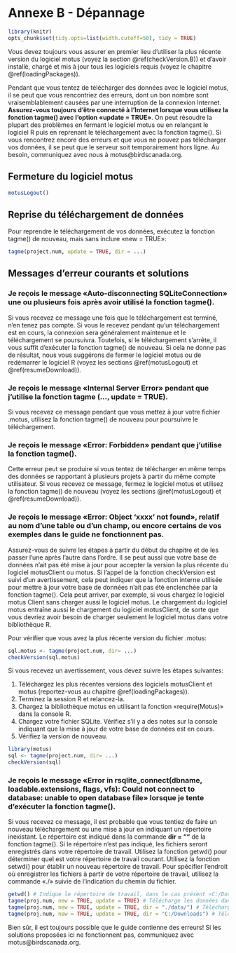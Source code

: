 # Annexe B - Dépannage {#appendixB}

```r

library(knitr)
opts_chunk$set(tidy.opts=list(width.cutoff=50), tidy = TRUE)

```

Vous devez toujours vous assurer en premier lieu d’utiliser la plus récente version du logiciel motus (voyez la section \@ref(checkVersion.B)) et d’avoir installé, chargé et mis à jour tous les logiciels requis (voyez le chapitre \@ref(loadingPackages)).  

Pendant que vous tentez de télécharger des données avec le logiciel motus, il se peut que vous rencontriez des erreurs, dont un bon nombre sont vraisemblablement causées par une interruption de la connexion Internet. **Assurez-vous toujours d’être connecté à l’Internet lorsque vous utilisez la fonction tagme() avec l’option «update = TRUE»**. On peut résoudre la plupart des problèmes en fermant le logiciel motus ou en relançant le logiciel R puis en reprenant le téléchargement avec la fonction tagme(). Si vous rencontrez encore des erreurs et que vous ne pouvez pas télécharger vos données, il se peut que le serveur soit temporairement hors ligne. Au besoin, communiquez avec nous à motus@birdscanada.org.

## Fermeture du logiciel motus {#motusLogout}
```r
motusLogout()
```

## Reprise du téléchargement de données {#resumeDownload}

Pour reprendre le téléchargement de vos données, exécutez la fonction tagme() de nouveau, mais sans inclure «new = TRUE»:

```r
tagme(project.num, update = TRUE, dir = ...)
```

## Messages d'erreur courants et solutions

### Je reçois le message «Auto-disconnecting SQLiteConnection» une ou plusieurs fois après avoir utilisé la fonction tagme().

Si vous recevez ce message une fois que le téléchargement est terminé, n'en tenez pas compte. Si vous le recevez pendant qu’un téléchargement est en cours, la connexion sera généralement maintenue et le téléchargement se poursuivra. Toutefois, si le téléchargement s’arrête, il vous suffit d’exécuter la fonction tagme() de nouveau. Si cela ne donne pas de résultat, nous vous suggérons de fermer le logiciel motus ou de redémarrer le logiciel R (voyez les sections \@ref(motusLogout) et \@ref(resumeDownload)).

### Je reçois le message «Internal Server Error» pendant que j'utilise la fonction tagme (..., update = TRUE).

Si vous recevez ce message pendant que vous mettez à jour votre fichier .motus, utilisez la fonction tagme() de nouveau pour poursuivre le téléchargement.

### Je reçois le message «Error: Forbidden» pendant que j'utilise la fonction tagme().

Cette erreur peut se produire si vous tentez de télécharger en même temps des données se rapportant à plusieurs projets à partir du même compte utilisateur. Si vous recevez ce message, fermez le logiciel motus et utilisez la fonction tagme() de nouveau (voyez les sections \@ref(motusLogout) et \@ref(resumeDownload)).

### Je reçois le message «Error: Object 'xxxx' not found», relatif au nom d'une table ou d'un champ, ou encore certains de vos exemples dans le guide ne fonctionnent pas.  

Assurez-vous de suivre les étapes à partir du début du chapitre et de les passer l’une après l’autre dans l’ordre. Il se peut aussi que votre base de données n’ait pas été mise à jour pour accepter la version la plus récente du logiciel motusClient ou motus. Si l’appel de la fonction checkVersion est suivi d’un avertissement, cela peut indiquer que la fonction interne utilisée pour mettre à jour votre base de données n’ait pas été enclenchée par la fonction tagme(). Cela peut arriver, par exemple, si vous chargez le logiciel motus Client sans charger aussi le logiciel motus. Le chargement du logiciel motus entraîne aussi le chargement du logiciel motusClient, de sorte que vous devriez avoir besoin de charger seulement le logiciel motus dans votre bibliothèque R. 

Pour vérifier que vous avez la plus récente version du fichier .motus:

```r
sql.motus <- tagme(project.num, dir= ...)
checkVersion(sql.motus)
```

Si vous recevez un avertissement, vous devez suivre les étapes suivantes:

1. Téléchargez les plus récentes versions des logiciels motusClient et motus (reportez-vous au chapitre \@ref(loadingPackages)).
2. Terminez la session R et relancez-la.
3. Chargez la bibliothèque motus en utilisant la fonction «require(Motus)» dans la console R.
4. Chargez votre fichier SQLite. Vérifiez s'il y a des notes sur la console indiquant que la mise à jour de votre base de données est en cours.
5. Vérifiez la version de nouveau.

```r
library(motus)
sql <- tagme(project.num, dir= ...)
checkVersion(sql)
```

### Je reçois le message «Error in rsqlite_connect(dbname, loadable.extensions, flags, vfs): Could not connect to database: unable to open database file» lorsque je tente d’exécuter la fonction tagme().
Si vous recevez ce message, il est probable que vous tentiez de faire un nouveau téléchargement ou une mise à jour en indiquant un répertoire inexistant. Le répertoire est indiqué dans la commande **dir = ""** de la fonction tagme(). Si le répertoire n’est pas indiqué, les fichiers seront enregistrés dans votre répertoire de travail. Utilisez la fonction getwd() pour déterminer quel est votre répertoire de travail courant. Utilisez la fonction setwd() pour établir un nouveau répertoire de travail. Pour spécifier l’endroit où enregistrer les fichiers à partir de votre répertoire de travail, utilisez la commande «./» suivie de l’indication du chemin du fichier.
```r
getwd() # Indique le répertoire de travail, dans le cas présent «C:/Documents».
tagme(proj.num, new = TRUE, update = TRUE) # Télécharge les données dans votre répertoire de travail.
tagme(proj.num, new = TRUE, update = TRUE, dir = "./data/") # Télécharge les données dans le dossier de données qui se trouve dans votre répertoire de travail, c.-à-d. le chemin de fichier C:/Documents/data.
tagme(proj.num, new = TRUE, update = TRUE, dir = "C:/Downloads") # Télécharge les données en suivant le chemin de fichier C:/Downloads.
```



Bien sûr, il est toujours possible que le guide contienne des erreurs! Si les solutions proposées ici ne fonctionnent pas, communiquez avec motus@birdscanada.org.
